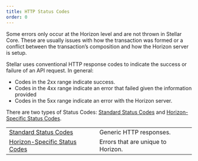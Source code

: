 ```yaml
---
title: HTTP Status Codes
order: 0
---
```



Some errors only occur at the Horizon level and are not thrown in Stellar Core. These are usually issues with how the transaction was formed or a conflict between the transaction’s composition and how the Horizon server is setup.

Stellar uses conventional HTTP response codes to indicate the success or failure of an API request. In general:

- Codes in the 2xx range indicate success.
- Codes in the 4xx range indicate an error that failed given the information provided
- Codes in the 5xx range indicate an error with the Horizon server.

There are two types of Status Codes: [Standard Status Codes](./standard.mdx) and [Horizon-Specific Status Codes](./horizon-specific/index.mdx).

<MethodTable title="HTTP Status Code Types">

|  |  |
| --- | --- |
| [Standard Status Codes](./standard.mdx) | Generic HTTP responses. |
| [Horizon-Specific Status Codes](./horizon-specific/index.mdx) | Errors that are unique to Horizon. |

</MethodTable>
